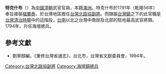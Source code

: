 '''特克什布'''（{{bd|？||？|catIdx=}}）為[[中國|中國]][[清朝|清朝]]武官官員，本籍[[滿洲|滿洲]]。特克什布於1791年（乾隆56年）奉旨接替[[福蘭泰|福蘭泰]]，於台灣地區擔任[[台灣北路協|台灣北路協]][[副將|副將]]。而隸屬[[台灣鎮|台灣鎮]]之下的此官職是[[台灣清治時期|台灣清治時期]]中的這階段，[[台南|台南]]以北之台灣中南部及北部的駐地最高武官將領。1794年，升任海壇總兵。

==參考文獻==
*劉寧顏編，《重修台灣省通志》，台北市，台灣省文獻委員會，1994年。

{{start box}}
{{s-before|[[福蘭泰|福蘭泰]]}}
{{s-title|[[台灣北路協|台灣北路協]][[副將|副將]]|1791年上任}}
{{s-after|[[陳大恩|陳大恩]]}}
{{end box}}

[[Category:台灣北路協副將|Category:台灣北路協副將]]
[[Category:海壇鎮總兵|Category:海壇鎮總兵]]